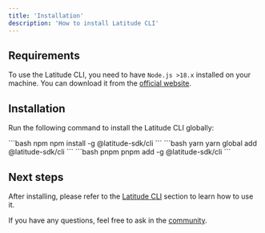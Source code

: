 ```yaml
---
title: 'Installation'
description: 'How to install Latitude CLI'
---
```


## Requirements

To use the Latitude CLI, you need to have `Node.js >18.x` installed on your machine. You can download it from the [official website](https://nodejs.org/).

## Installation

Run the following command to install the Latitude CLI globally:

<CodeGroup>
```bash npm
npm install -g @latitude-sdk/cli
```
```bash yarn
yarn global add @latitude-sdk/cli
```
```bash pnpm
pnpm add -g @latitude-sdk/cli
```
</CodeGroup>

## Next steps

After installing, please refer to the [Latitude CLI](/guides/development/latitude-cli) section to learn how to use it.

If you have any questions, feel free to ask in the [community](https://join.slack.com/t/trylatitude/shared_invite/zt-17dyj4elt-rwM~h2OorAA3NtgmibhnLA).